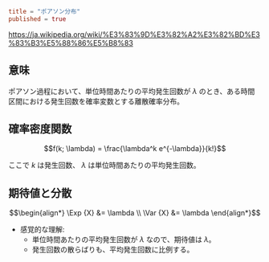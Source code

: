 ```toml
title = "ポアソン分布"
published = true
```

https://ja.wikipedia.org/wiki/%E3%83%9D%E3%82%A2%E3%82%BD%E3%83%B3%E5%88%86%E5%B8%83



## 意味

ポアソン過程において、単位時間あたりの平均発生回数が $\lambda$ のとき、ある時間区間における発生回数を確率変数とする離散確率分布。

## 確率密度関数

```math
f(k; \lambda) = \frac{\lambda^k e^{-\lambda}}{k!}
```

ここで $k$ は発生回数、 $\lambda$ は単位時間あたりの平均発生回数。

## 期待値と分散

```math
\begin{align*}
\Exp {X} &= \lambda \\
\Var {X} &= \lambda
\end{align*}
```

- 感覚的な理解:
  - 単位時間あたりの平均発生回数が $\lambda$ なので、期待値は $\lambda$。
  - 発生回数の散らばりも、平均発生回数に比例する。


